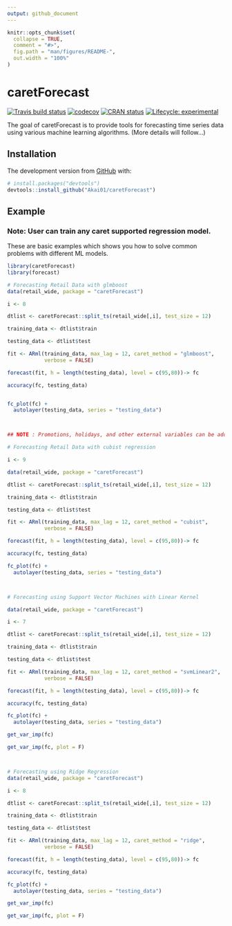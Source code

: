 ```yaml
---
output: github_document
---
```


<!-- README.md is generated from README.Rmd. Please edit that file -->

```r
knitr::opts_chunk$set(
  collapse = TRUE,
  comment = "#>",
  fig.path = "man/figures/README-",
  out.width = "100%"
)
```

# caretForecast


<!-- badges: start -->
[![Travis build status](https://travis-ci.com/Akai01/caretForecast.svg?branch=master)](https://travis-ci.com/Akai01/caretForecast)
[![codecov](https://codecov.io/gh/Akai01/caretForecast/branch/master/graph/badge.svg)](https://codecov.io/gh/Akai01/caretForecast)
[![CRAN status](https://www.r-pkg.org/badges/version/caretForecast)](https://CRAN.R-project.org/package=caretForecast)
[![Lifecycle: experimental](https://img.shields.io/badge/lifecycle-experimental-orange.svg)](https://www.tidyverse.org/lifecycle/#experimental)
<!-- badges: end -->

The goal of caretForecast is to provide tools for forecasting time series data using various machine learning algorithms. (More details will follow...)

## Installation


The development version from [GitHub](https://github.com/) with:

``` r
# install.packages("devtools")
devtools::install_github("Akai01/caretForecast")
```
## Example
### Note: User can train any caret supported regression model.

These are basic examples which shows you how to solve common problems with 
different ML models. 


```r

library(caretForecast)
library(forecast)

# Forecasting Retail Data with glmboost
data(retail_wide, package = "caretForecast")

i <- 8

dtlist <- caretForecast::split_ts(retail_wide[,i], test_size = 12)

training_data <- dtlist$train

testing_data <- dtlist$test

fit <- ARml(training_data, max_lag = 12, caret_method = "glmboost", 
            verbose = FALSE)

forecast(fit, h = length(testing_data), level = c(95,80))-> fc

accuracy(fc, testing_data)


fc_plot(fc) + 
  autolayer(testing_data, series = "testing_data")



## NOTE : Promotions, holidays, and other external variables can be added in the model via xreg argument. Please look at the documentation of ARml.

# Forecasting Retail Data with cubist regression

i <- 9

data(retail_wide, package = "caretForecast")

dtlist <- caretForecast::split_ts(retail_wide[,i], test_size = 12)

training_data <- dtlist$train

testing_data <- dtlist$test

fit <- ARml(training_data, max_lag = 12, caret_method = "cubist", 
            verbose = FALSE)

forecast(fit, h = length(testing_data), level = c(95,80))-> fc

accuracy(fc, testing_data)

fc_plot(fc) + 
  autolayer(testing_data, series = "testing_data")



# Forecasting using Support Vector Machines with Linear Kernel

data(retail_wide, package = "caretForecast")

i <- 7

dtlist <- caretForecast::split_ts(retail_wide[,i], test_size = 12)

training_data <- dtlist$train

testing_data <- dtlist$test

fit <- ARml(training_data, max_lag = 12, caret_method = "svmLinear2", 
            verbose = FALSE)

forecast(fit, h = length(testing_data), level = c(95,80))-> fc

accuracy(fc, testing_data)

fc_plot(fc) + 
  autolayer(testing_data, series = "testing_data")

get_var_imp(fc)

get_var_imp(fc, plot = F)



# Forecasting using Ridge Regression
data(retail_wide, package = "caretForecast")

i <- 8

dtlist <- caretForecast::split_ts(retail_wide[,i], test_size = 12)

training_data <- dtlist$train

testing_data <- dtlist$test

fit <- ARml(training_data, max_lag = 12, caret_method = "ridge", 
            verbose = FALSE)

forecast(fit, h = length(testing_data), level = c(95,80))-> fc

accuracy(fc, testing_data)

fc_plot(fc) + 
  autolayer(testing_data, series = "testing_data")

get_var_imp(fc)

get_var_imp(fc, plot = F)




```


